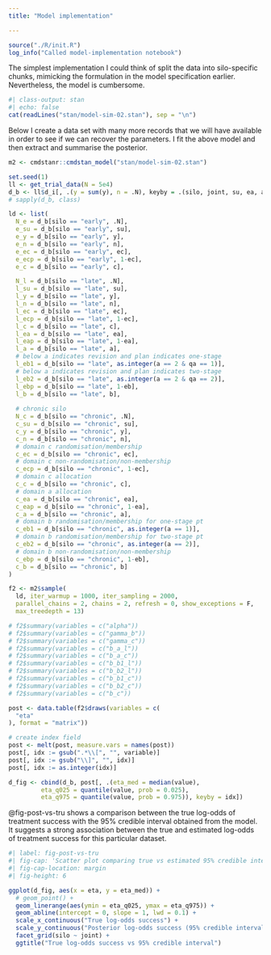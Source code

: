 ```yaml
---
title: "Model implementation"

---
```


```r
source("./R/init.R")
log_info("Called model-implementation notebook")
```



The simplest implementation I could think of split the data into silo-specific chunks, mimicking the formulation in the model specification earlier.
Nevertheless, the model is cumbersome.

```r
#| class-output: stan
#| echo: false
cat(readLines("stan/model-sim-02.stan"), sep = "\n")
```

Below I create a data set with many more records that we will have available in order to see if we can recover the parameters.
I fit the above model and then extract and summarise the posterior.

```r
m2 <- cmdstanr::cmdstan_model("stan/model-sim-02.stan")

set.seed(1)
ll <- get_trial_data(N = 5e4)
d_b <- ll$d_i[, .(y = sum(y), n = .N), keyby = .(silo, joint, su, ea, a, qa, eb, b, ec, c, eta)]
# sapply(d_b, class)

ld <- list(
  N_e = d_b[silo == "early", .N],
  e_su = d_b[silo == "early", su],
  e_y = d_b[silo == "early", y],
  e_n = d_b[silo == "early", n],
  e_ec = d_b[silo == "early", ec],
  e_ecp = d_b[silo == "early", 1-ec],
  e_c = d_b[silo == "early", c],

  N_l = d_b[silo == "late", .N],
  l_su = d_b[silo == "late", su],
  l_y = d_b[silo == "late", y],
  l_n = d_b[silo == "late", n],
  l_ec = d_b[silo == "late", ec],
  l_ecp = d_b[silo == "late", 1-ec],
  l_c = d_b[silo == "late", c],
  l_ea = d_b[silo == "late", ea],
  l_eap = d_b[silo == "late", 1-ea],
  l_a = d_b[silo == "late", a],
  # below a indicates revision and plan indicates one-stage
  l_eb1 = d_b[silo == "late", as.integer(a == 2 & qa == 1)],
  # below a indicates revision and plan indicates two-stage
  l_eb2 = d_b[silo == "late", as.integer(a == 2 & qa == 2)],
  l_ebp = d_b[silo == "late", 1-eb],
  l_b = d_b[silo == "late", b],
  
  # chronic silo
  N_c = d_b[silo == "chronic", .N],
  c_su = d_b[silo == "chronic", su],
  c_y = d_b[silo == "chronic", y],
  c_n = d_b[silo == "chronic", n],
  # domain c randomisation/membership
  c_ec = d_b[silo == "chronic", ec],
  # domain c non-randomisation/non-membership
  c_ecp = d_b[silo == "chronic", 1-ec],
  # domain c allocation
  c_c = d_b[silo == "chronic", c],
  # domain a allocation
  c_ea = d_b[silo == "chronic", ea],
  c_eap = d_b[silo == "chronic", 1-ea],
  c_a = d_b[silo == "chronic", a],
  # domain b randomisation/membership for one-stage pt
  c_eb1 = d_b[silo == "chronic", as.integer(a == 1)],
  # domain b randomisation/membership for two-stage pt
  c_eb2 = d_b[silo == "chronic", as.integer(a == 2)],
  # domain b non-randomisation/non-membership
  c_ebp = d_b[silo == "chronic", 1-eb],
  c_b = d_b[silo == "chronic", b]
)

f2 <- m2$sample(
  ld, iter_warmup = 1000, iter_sampling = 2000,
  parallel_chains = 2, chains = 2, refresh = 0, show_exceptions = F, 
  max_treedepth = 13)

# f2$summary(variables = c("alpha"))
# f2$summary(variables = c("gamma_b"))
# f2$summary(variables = c("gamma_c"))
# f2$summary(variables = c("b_a_l"))
# f2$summary(variables = c("b_a_c"))
# f2$summary(variables = c("b_b1_l"))
# f2$summary(variables = c("b_b2_l"))
# f2$summary(variables = c("b_b1_c"))
# f2$summary(variables = c("b_b2_c"))
# f2$summary(variables = c("b_c"))

post <- data.table(f2$draws(variables = c(
  "eta"
), format = "matrix"))

# create index field
post <- melt(post, measure.vars = names(post))
post[, idx := gsub(".*\\[", "", variable)]
post[, idx := gsub("\\]", "", idx)]
post[, idx := as.integer(idx)]

d_fig <- cbind(d_b, post[, .(eta_med = median(value), 
         eta_q025 = quantile(value, prob = 0.025),
         eta_q975 = quantile(value, prob = 0.975)), keyby = idx])
```

@fig-post-vs-tru shows a comparison between the true log-odds of treatment success with the 95% credible interval obtained from the model.
It suggests a strong association between the true and estimated log-odds of treatment success for this particular dataset.

```r
#| label: fig-post-vs-tru
#| fig-cap: 'Scatter plot comparing true vs estimated 95% credible interval for log-odds treatment success.'
#| fig-cap-location: margin
#| fig-height: 6

ggplot(d_fig, aes(x = eta, y = eta_med)) +
  # geom_point() +
  geom_linerange(aes(ymin = eta_q025, ymax = eta_q975)) +
  geom_abline(intercept = 0, slope = 1, lwd = 0.1) +
  scale_x_continuous("True log-odds success") +
  scale_y_continuous("Posterior log-odds success (95% credible interval)") +
  facet_grid(silo ~ joint) +
  ggtitle("True log-odds success vs 95% credible interval")
```

